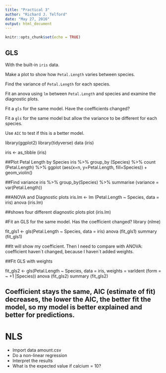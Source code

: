 ---
title: "Practical 3"
author: "Richard J. Telford"
date: "May 27, 2016"
output: html_document
---

```{r setup, include=FALSE}
knitr::opts_chunk$set(echo = TRUE)
```
## GLS

With the built-in `iris` data.

Make a plot to show how `Petal.Length` varies between species.

Find the variance of `Petal.Length` for each species.

Fit an anova using `lm` between `Petal.Length` and species and examine the diagnostic plots.

Fit a `gls` for the same model. Have the coefficients changed?

Fit a `gls` for the same model but allow the variance to be different for each species. 

Use `AIC` to test if this is a better model.


library(ggplot2)
library(tidyverse)
data (iris)

iris <- as_tibble (iris)

##Plot Petal Length by Species
iris %>% group_by (Species) %>% count (Petal.Length) %>% 
ggplot (aes(x=n, y=Petal.Length, fill=Species)) + geom_violin()


##Find variance 
iris %>% group_by(Species) %>% 
summarise (variance = var(Petal.Length))

##ANOVA and Diagnostic plots 
iris.lm <- lm (Petal.Length ~ Species, data = iris)
anova (iris.lm)

##shows four different diagnostic plots
plot (iris.lm)



#Fit an GLS for the same model. Has the coefficient changed?
library (nlme)


fit_gls1 <- gls(Petal.Length ~ Species, data = iris)
anova (fit_gls1)
summary (fit_gls1)

##It will show my coefficient. Then I need to compare with ANOVA: coefficient haven´t changed, because I haven´t added weights.



##Fit GLS with weights 

fit_gls2 <- gls(Petal.Length ~ Species, data = iris, weights = varIdent (form = ~ +1 |Species))
anova (fit_gls2)
summary (fit_gls2)

## Coefficient stays the same, AIC (estimate of fit) decreases, the lower the AIC, the better fit the model, so my model is better explained and better for predictions. 
# NLS

- Import data amount.csv
- Do a non-linear regression
- Interpret the results
- What is the expected value if calcium = 10?
